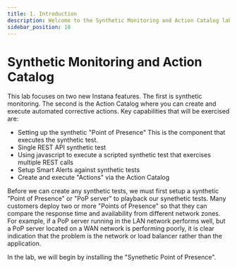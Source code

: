 ```yaml
---
title: 1. Introduction
description: Welcome to the Synthetic Monitoring and Action Catalog lab
sidebar_position: 10
---
```


# Synthetic Monitoring and Action Catalog

This lab focuses on two new Instana features.  The first is synthetic monitoring.  The second is the Action Catalog where you can create and execute automated corrective actions.
Key capabilities that will be exercised are:
- Setting up the synthetic "Point of Presence"  This is the component that executes the synthetic test.
- Single REST API synthetic test
- Using javascript to execute a scripted synthetic test that exercises multiple REST calls
- Setup Smart Alerts against synthetic tests
- Create and execute "Actions" via the Action Catalog

Before we can create any synthetic tests, we must first setup a synthetic "Point of Presence" or "PoP server" to playback our synethetic tests.
Many customers deploy two or more "Points of Presence" so that they can compare the response time and availability from different network zones.
For example, if a PoP server running in the LAN network performs well, but a PoP server located on a WAN network is performing poorly, it is clear indication that the problem is the network or load balancer rather than the application.

In the lab, we will begin by installing the "Synethetic Point of Presence".